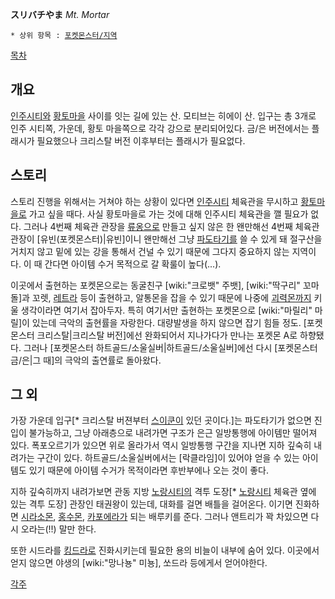 '''スリバチやま''' ''Mt. Mortar''

 * 상위 항목 : [[포켓몬스터/지역]]

[[목차]]

== 개요 ==
[[인주시티]]와 [[황토마을]] 사이를 잇는 길에 있는 산. 모티브는 히에이 산. 입구는 총 3개로 인주 시티쪽, 가운데, 황토 마을쪽으로 각각 강으로 분리되어있다. 금/은 버전에서는 플래시가 필요했으나 크리스탈 버전 이후부터는 플래시가 필요없다.

== 스토리 ==
스토리 진행을 위해서는 거쳐야 하는 상황이 있다면 [[인주시티]] 체육관을 무시하고 [[황토마을]]로 가고 싶을  때다. 사실 황토마을로 가는 것에 대해 인주시티 체육관을 깰 필요가 없다. 그러나 4번째 체육관 관장을 [[류옹]]으로 만들고 싶지 않은 한 왠만해선 4번째 체육관 관장이 [유빈(포켓몬스터)|유빈]이니 왠만해선 그냥 [[파도타기]]를 쓸 수 있게 돼 절구산을 거치지 않고 밑에 있는 강을 통해서 건널 수 있기 때문에 그다지 중요하지 않는 지역이다. 이 때 간다면 아이템 수거 목적으로 갈 확룰이 높다(...).

이곳에서 출현하는 포켓몬으로는 동굴친구 [wiki:"크로뱃" 주뱃], [wiki:"딱구리" 꼬마돌]과 꼬렛, [[레트라]] 등이 출현하고, 알통몬을 잡을 수 있기 때문에 나중에 [[괴력몬]]까지 키울 생각이라면 여기서 잡아두자. 특히 여기서만 출현하는 포켓몬으로 [wiki:"마릴리" 마릴]이 있는데 극악의 출현률을 자랑한다. 대량발생을 하지 않으면 잡기 힘들 정도. [포켓몬스터 크리스탈|크리스탈 버전]에선 완화되어서 지나가다가 만나는 포켓몬 A로 하향됐다. 그러나 [포켓몬스터 하트골드/소울실버|하트골드/소울실버]에선 다시 [포켓몬스터 금/은|그 때]의 극악의 출연률로 돌아왔다. 

== 그 외 ==
가장 가운데 입구[* 크리스탈 버젼부터 [[스이쿤]]이 있던 곳이다.]는 파도타기가 없으면 진입이 불가능하고, 그냥 아래층으로 내려가면 구조가 은근 일방통행에 아이템만 떨어져 있다. 폭포오르기가 있으면 위로 올라가서 역시 일방통행 구간을 지나면 지하 깊숙히 내려가는 구간이 있다. 하트골드/소울실버에서는 [락클라임]이 있어야 얻을 수 있는 아이템도 있기 때문에 아이템 수거가 목적이라면 후반부에나 오는 것이 좋다.

지하 깊숙히까지 내려가보면 관동 지방 [[노랑시티]]의 격투 도장[* [[노랑시티]] 체육관 옆에 있는 격투 도장] 관장인 태권왕이 있는데, 대화를 걸면 배틀을 걸어온다. 이기면 진화하면 [[시라소몬]], [[홍수몬]], [[카포에라]]가 되는 배루키를 준다. 그러나 앤트리가 꽉 차있으면 다시 오라는(!!) 말만 한다.

또한 시드라를 [[킹드라]]로 진화시키는데 필요한 용의 비늘이 내부에 숨어 있다. 이곳에서 얻지 않으면 야생의 [wiki:"망나뇽" 미뇽], 쏘드라 등에게서 얻어야한다.

[[각주]]
